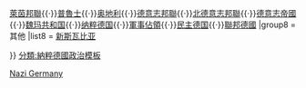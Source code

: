 {{Navbox
| name      = 纳粹德国行政区划及德国占领区
| title     = [[纳粹德国行政区划|纳粹德国及占领区行政区划]]
| state     = {{{state|autocollapse}}}
| titlestyle = background:#c3c3c3;
| basestyle = background:#d7d7d7;
|belowstyle=background:#c3c3c3;
| listclass = hlist
| image     =
| group1 = [[纳粹德国行政区划|{{black|纳粹德国<br>行政区划}}]]
| list1  = {{navbox|subgroup
| groupstyle = background:#d7d7d7;
| group3 = [[大区_(德国)|{{black|大区}}]]
| list3  =
* [[巴登大区|巴登-阿尔萨斯]]
* [[拜罗伊特大区|拜罗伊特]]
* [[柏林大区|柏林]]
* [[科隆-亚琛大区|科隆-亚琛]]
* [[杜塞尔多夫大区|杜塞尔多夫]]
* [[东汉诺威大区|东汉诺威]]
* [[东普鲁士大区|东普鲁士]]
* [[黑森选侯大区|黑森选侯]]
* [[埃森大区|埃森]]
* [[弗兰肯大区|弗兰肯]]
* [[哈雷-梅泽堡大区|哈雷-梅泽堡]]
* [[汉堡大区|汉堡]]
* [[黑森-拿骚大区|黑森-拿骚]]
* [[下西里西亚大区|下西里西亚]]
* [[马格德堡-安哈尔特大区|马格德堡-安哈尔特]]
* [[美因弗兰肯大区|美因弗兰肯]]
* [[勃兰登堡边境大区|勃兰登堡边境]]
* [[梅克伦堡大区|梅克伦堡]]
* [[摩泽爾蘭大區|摩泽尔蘭]]
* [[慕尼黑-上巴伐利亚大区|慕尼黑-上巴伐利亚]]
* {{link-en|纳粹党海外组织|NSDAP/AO}}
* [[波美拉尼亚大区|波美拉尼亚]]
* [[萨克森大区|萨克森]]
* [[石勒苏益格-荷尔斯泰因大区|石勒苏益格-荷尔斯泰因]]
* [[西里西亚大区|西里西亚]]
* [[施瓦本大区|施瓦本]]
* [[南漢諾威-不倫瑞克大區|南汉诺威-不伦瑞克]]
* [[图林根大区|图林根]]
* [[上西里西亚大区|上西里西亚]]
* [[威悉-埃姆斯大区|威悉-埃姆斯]]
* [[威斯特法伦-北方大区|威斯特法伦-北方]]
* [[威斯特法伦-南方大区|威斯特法伦-南方]]
* [[威斯特马克大区|威斯特马克]]
* [[符腾堡-霍亨索伦大区|符腾堡-霍亨索伦]]

| group4 = [[帝国大区|{{black|帝國大區}}]]
| list4  = 
* {{link-en|克恩顿帝国大区|Reichsgau Kärnten|克恩顿}}
* {{link-en|下多瑙帝国大区|Reichsgau Niederdonau|下多瑙}}
* {{link-en|上多瑙帝国大区|Reichsgau Oberdonau|上多瑙}}
* [[但泽－西普鲁士帝国大区|但泽-西普鲁士]]
* {{link-en|佛兰德帝国大区|Reichsgau Flandern|佛兰德}}
* [[萨尔茨堡帝国大区|萨尔茨堡]]
* {{link-en|施泰尔马克帝国大区|Reichsgau Steiermark|施泰尔马克}}
* [[蘇台德蘭帝國大區|蘇台德蘭]]
* {{link-en|蒂罗尔-福拉尔贝格帝国大区|Reichsgau Tirol-Vorarlberg|蒂罗尔-福拉尔贝格}}
* [[維恩帝國大區|維恩]]
* [[瓦隆尼亞帝國大區|瓦隆尼亞]]
* [[瓦爾特蘭帝國大區|瓦爾特蘭]]

| group5 = {{black|部份兼併}}
| list5  = 
* [[波希米亞和摩拉維亞保護國|波希米亞和摩拉維亞]]
* [[波蘭總督府]]
** {{link-en|加利西亞區 (納粹德國)|District of Galicia|加利西亞}}
** {{link-en|克拉科夫區|Kraków District|克拉科夫}}
** {{link-en|盧布林區|Lublin District|盧布林}}
** {{link-en|拉多姆區|Radom District|拉多姆}}
** {{link-en|華沙區|Warsaw District|華沙}}

}}

|group2 = [[納粹德國佔領下的歐洲|{{black|德國<br>佔領區}}]]
|list2 = {{navbox|subgroup
| groupstyle = background:#d7d7d7;


| group1 = {{link-en|民政首長 (納粹德國)|Chief of Civil Administration|{{black|民政首長管理區}}}}
| list1  = * [[民政管理區阿爾薩斯|阿爾薩斯]]
* [[比亞維斯托克民政管理區|比亞維斯托克]]
* [[克恩滕和克雷恩民政管理區|克恩滕和克雷恩]]
* [[但澤民政管理區|但泽]]
* [[洛林民政管理區|洛林]]
* [[下史泰爾馬克民政管理區|下史泰爾馬克]]
* [[盧森堡民政管理區|卢森堡]]
* [[齊辛瑙民政管理區|齊辛瑙]]

| group2 = {{link-en|專區 (德國)|Bezirk|{{black|專區}}}}
| list2  = 
* {{link-en|比亚韦斯托克专区|Bialystok District}}
* {{link-en|布鲁塞尔专区|District of Brussels}}

| group3 =
| list3  = 
| group4 = {{link-en|軍事行政區 (納粹德國)|Military Administration (Nazi Germany)|{{black|軍事行政區}}}}
| list4  =
* [[比利時及北法蘭西軍事行政區|比利時及北法蘭西]]
* [[第二次世界大战德占法国军事管辖区|法國]]
* [[斯洛伐克德國保護區]]
* [[軸心國佔領希臘時期|希臘]]
* [[盧森堡軍事管轄區|盧森堡]]
* {{link-en|波蘭軍事行政區|Military Administration in Poland|波蘭}}
* {{link-en|蘇聯軍事行政區|Military Administration in the Soviet Union|蘇聯}}
* {{link-en|塞爾維亞軍事指揮官領地|Territory of the Military Commander in Serbia}}

| group5 = {{black|戰區}}
| list5  =  * [[亞德里亞戰區|亞德里亞濱海]]
* [[阿爾卑斯戰區|阿爾卑斯山麓]]

| group6 = {{black|傀儡政權}}
| list6  =  * [[阿尔巴尼亚德占时期|阿爾巴尼亞王國]]
* {{link-en|白俄羅斯中央委員會|Byelorussian Central Council}}
* {{link-en|德國佔領下的蒙特內哥羅|German-occupied territory of Montenegro}}
* [[希臘國]]
* {{link-en|國民統一政府 (匈牙利)|Government of National Unity (Hungary)|匈牙利國民統一政府}}
* [[克羅埃西亞獨立國]]
* {{link-en|馬其頓獨立國|Independent Macedonia (1944)}}
* [[意大利社会共和国]]
* {{link-en|勒托斯克自治政府|Lokot Autonomy|萊佩爾共和國}}
* {{link-en|卢布尔雅那省|Province of Ljubljana}}
* {{link-en|勒托斯克自治政府|Lokot Autonomy|勒托斯克共和國}}
* {{link-en|行政委员会 (挪威)|Administrative Council (Norway)|挪威行政委员会}}
* {{link-en|吉斯林政权|Quisling regime}}
* {{link-en|专员政府|Commissioner Government|塞尔维亚专员政府}}
* [[塞爾維亞救國政府]]
* [[斯洛伐克共和國 (1939年－1945年)|斯洛伐克共和國]]
* [[维希法国]]
* {{link-en|西格马林根飞地|Sigmaringen enclave|维希法国西格马林根飞地}}

| group7 = [[納粹德國專員轄區|{{black|專員轄區}}]]
| list7 =
 {{Navbox|subgroup |groupstyle=font-weight:normal;
  | basestyle = background:#e5e5e5;
  | group1 = '''已建立'''
  | list1  =
* [[比利時及北法蘭西專員轄區|比利時及北法蘭西]]
* [[荷蘭專員轄區|荷蘭]]
* [[挪威專員轄區|挪威]]
* [[東方專員轄區|東方]]
* [[烏克蘭專員轄區|烏克蘭]]
  | group2 = '''規劃建立'''
  | list2  =
* [[高加索專員轄區|高加索]]
* [[頓河-窩瓦河專員轄區|顿河-伏尔加]]
* [[莫斯科專員轄區|莫斯科]]
* [[突厥斯坦專員轄區|突厥斯坦]]
}} }}
|below=
{{icon|LIST}} 行政區劃列表：[[模板:神聖羅馬帝國行政圈|神聖羅馬帝國]]{{·}}[[模板:萊茵邦聯|萊茵邦聯]]{{·}}[[模板:普魯士的領土與省份|普魯士]]{{·}}[[模板:奧地利帝國皇室土地|奥地利]]{{·}}[[模板:德意志邦聯|德意志邦聯]]{{·}}[[模板:北德意志邦聯成員邦|北德意志邦聯]]{{·}}[[template:德意志帝國各邦|德意志帝國]]{{·}}[[模板:威瑪共和國行政區劃|魏玛共和国]]{{·}}[[Template:纳粹德国行政区划及德国占领区|纳粹德国]]{{·}}[[template:盟國軍事佔領德國的州|軍事佔領]]{{·}}[[模板:Bezirke DDR|民主德国]]{{·}}[[模板:德國的聯邦州|聯邦德國]]
|group8 = 其他
|list8  = 
[[新斯瓦比亚]]

}}<noinclude>
{{collapsible option}}
[[Category:德国历史模板|Nazi Germany]]
[[分類:納粹德國政治模板]]
</noinclude>